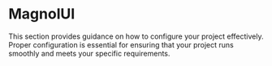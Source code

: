 
<Meta title="MagnolUI" />

# MagnolUI

This section provides guidance on how to configure your project effectively. Proper configuration is essential for ensuring that your project runs smoothly and meets your specific requirements.